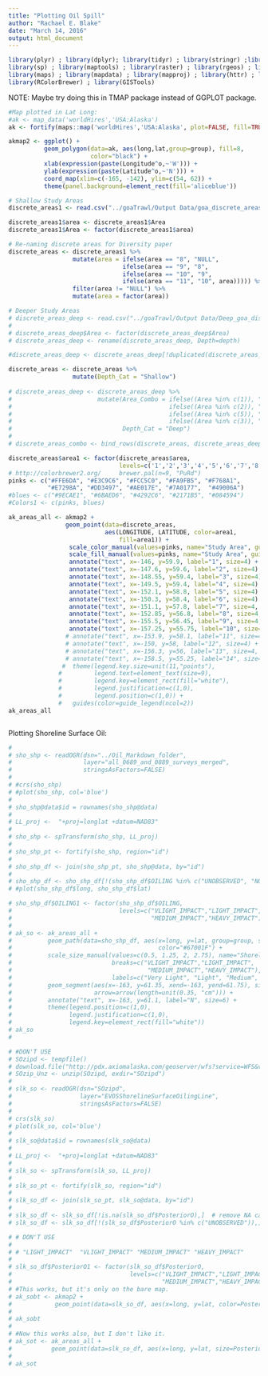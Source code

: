 ```yaml
---
title: "Plotting Oil Spill"
author: "Rachael E. Blake"
date: "March 14, 2016"
output: html_document
---
```


```r
library(plyr) ; library(dplyr); library(tidyr) ; library(stringr) ;library(rgdal) ; 
library(sp) ; library(maptools) ; library(raster) ; library(rgeos) ; library(ggplot2) ; 
library(maps) ; library(mapdata) ; library(mapproj) ; library(httr) ; library(scales) ;
library(RColorBrewer) ; library(GISTools)

```

NOTE: Maybe try doing this in TMAP package instead of GGPLOT package.


```r
#Map plotted in Lat Long:
#ak <- map_data('worldHires','USA:Alaska')
ak <- fortify(maps::map('worldHires','USA:Alaska', plot=FALSE, fill=TRUE))

akmap2 <- ggplot() + 
          geom_polygon(data=ak, aes(long,lat,group=group), fill=8, 
                       color="black") +
          xlab(expression(paste(Longitude^o,~'W'))) +
          ylab(expression(paste(Latitude^o,~'N'))) +
          coord_map(xlim=c(-165, -142), ylim=c(54, 62)) +
          theme(panel.background=element_rect(fill='aliceblue')) 

```

```r
# Shallow Study Areas
discrete_areas1 <- read.csv("../goaTrawl/Output Data/goa_discrete_areas_for_comparison(50_to_150m).csv")

discrete_areas1$area <- discrete_areas1$Area
discrete_areas1$Area <- factor(discrete_areas1$area)

# Re-naming discrete areas for Diversity paper
discrete_areas <- discrete_areas1 %>%
                  mutate(area = ifelse(area == "8", "NULL", 
                                ifelse(area == "9", "8", 
                                ifelse(area == "10", "9", 
                                ifelse(area == "11", "10", area))))) %>%
                  filter(area != "NULL") %>%
                  mutate(area = factor(area))

```

```r
# Deeper Study Areas
# discrete_areas_deep <- read.csv("../goaTrawl/Output Data/Deep_goa_discrete_areas_for_comparison_150_to_300m.MH.csv")
# 
# discrete_areas_deep$Area <- factor(discrete_areas_deep$Area)
# discrete_areas_deep <- rename(discrete_areas_deep, Depth=depth)

#discrete_areas_deep <- discrete_areas_deep[!duplicated(discrete_areas_deep[1:6]),]

```

```r
discrete_areas <- discrete_areas %>%
                  mutate(Depth_Cat = "Shallow")
                                    
# discrete_areas_deep <- discrete_areas_deep %>%
#                        mutate(Area_Combo = ifelse((Area %in% c(1)), "10",
#                                            ifelse((Area %in% c(2)), "11",
#                                            ifelse((Area %in% c(5)), "12",
#                                            ifelse((Area %in% c(3)), "13", "14")))),
#                               Depth_Cat = "Deep")
# 
# discrete_areas_combo <- bind_rows(discrete_areas, discrete_areas_deep)


```

```r
discrete_areas$area1 <- factor(discrete_areas$area,
                               levels=c('1','2','3','4','5','6','7','8','9','10'))
# http://colorbrewer2.org/     brewer.pal(n=9, "PuRd")
pinks <- c("#FFE6DA", "#E3C9C6", "#FCC5C0", "#FA9FB5", "#F768A1",
           "#E7298A", "#DD3497", "#AE017E", "#7A0177",  "#49006A")     #E3C9C6   #FDE0DD
#blues <- c("#9ECAE1", "#6BAED6", "#4292C6", "#2171B5", "#084594")
#Colors1 <- c(pinks, blues)

ak_areas_all <- akmap2 +
                geom_point(data=discrete_areas, 
                           aes(LONGITUDE, LATITUDE, color=area1,
                               fill=area1)) + 
                 scale_color_manual(values=pinks, name="Study Area", guide=FALSE) +
                 scale_fill_manual(values=pinks, name="Study Area", guide=FALSE) +
                 annotate("text", x=-146, y=59.9, label="1", size=4) + 
                 annotate("text", x=-147.6, y=59.6, label="2", size=4) +
                 annotate("text", x=-148.55, y=59.4, label="3", size=4) +
                 annotate("text", x=-149.5, y=59.4, label="4", size=4) +
                 annotate("text", x=-152.1, y=58.8, label="5", size=4) +
                 annotate("text", x=-150.3, y=58.4, label="6", size=4) +
                 annotate("text", x=-151.1, y=57.8, label="7", size=4, color="white") +
                 annotate("text", x=-152.85, y=56.8, label="8", size=4, color="white") +
                 annotate("text", x=-155.5, y=56.45, label="9", size=4, color="white") +
                 annotate("text", x=-157.25, y=55.75, label="10", size=4, color="white") #+
                # annotate("text", x=-153.9, y=58.1, label="11", size=4) +
                # annotate("text", x=-150, y=58, label="12", size=4) +
                # annotate("text", x=-156.3, y=56, label="13", size=4, color="white") +
                # annotate("text", x=-158.5, y=55.25, label="14", size=4, color="white") 
               #  theme(legend.key.size=unit(11,"points"),
              #         legend.text=element_text(size=9),
              #         legend.key=element_rect(fill="white"),
              #         legend.justification=c(1,0), 
              #         legend.position=c(1,0)) +
              #   guides(color=guide_legend(ncol=2))
ak_areas_all



```



Plotting Shoreline Surface Oil:
```r
# 
# sho_shp <- readOGR(dsn="../Oil_Markdown_folder",
#                    layer="all_0689_and_0889_surveys_merged",
#                    stringsAsFactors=FALSE)
# 
# #crs(sho_shp)
# #plot(sho_shp, col='blue')
# 
# sho_shp@data$id = rownames(sho_shp@data)
# 
# LL_proj <-  "+proj=longlat +datum=NAD83"
# 
# sho_shp <- spTransform(sho_shp, LL_proj)
# 
# sho_shp_pt <- fortify(sho_shp, region="id")
# 
# sho_shp_df <- join(sho_shp_pt, sho_shp@data, by="id")
# 
# sho_shp_df <- sho_shp_df[!(sho_shp_df$OILING %in% c("UNOBSERVED", "NO_IMPACT")),]# remove "UNOBSERVED" and "NO_IMPACT" categories
# #plot(sho_shp_df$long, sho_shp_df$lat)

```


```r

# sho_shp_df$OILING1 <- factor(sho_shp_df$OILING,
#                              levels=c("VLIGHT_IMPACT","LIGHT_IMPACT",
#                                       "MEDIUM_IMPACT","HEAVY_IMPACT"))
# 
# ak_so <- ak_areas_all + 
#          geom_path(data=sho_shp_df, aes(x=long, y=lat, group=group, size=OILING1),
#                                         color="#67001F") +
#          scale_size_manual(values=c(0.5, 1.25, 2, 2.75), name="Shoreline Oiling",
#                            breaks=c("VLIGHT_IMPACT","LIGHT_IMPACT",
#                                      "MEDIUM_IMPACT","HEAVY_IMPACT"),
#                            labels=c("Very Light", "Light", "Medium", "Heavy")) +
#          geom_segment(aes(x=-163, y=61.35, xend=-163, yend=61.75), size=1.1,
#                       arrow=arrow(length=unit(0.35, "cm"))) + 
#          annotate("text", x=-163, y=61.1, label="N", size=6) +
#          theme(legend.position=c(1,0),
#                legend.justification=c(1,0),
#                legend.key=element_rect(fill="white"))
# ak_so           
#           

```


```r
# #DON'T USE
# SOzipd <- tempfile()
# download.file("http://pdx.axiomalaska.com/geoserver/wfs?service=WFS&version=1.0.0&request=GetFeature&outputFormat=SHAPE-ZIP&typeName=axiom:EVOSShorelineSurfaceOiling", SOzipd, mode="wb")
# SOzip_Unz <- unzip(SOzipd, exdir="SOzipd")
# 
# slk_so <- readOGR(dsn="SOzipd",
#                   layer="EVOSShorelineSurfaceOilingLine",
#                   stringsAsFactors=FALSE)
# 
# crs(slk_so)
# plot(slk_so, col='blue')
# 
# slk_so@data$id = rownames(slk_so@data)
# 
# LL_proj <-  "+proj=longlat +datum=NAD83"
# 
# slk_so <- spTransform(slk_so, LL_proj)
# 
# slk_so_pt <- fortify(slk_so, region="id")
# 
# slk_so_df <- join(slk_so_pt, slk_so@data, by="id")
# 
# slk_so_df <- slk_so_df[!is.na(slk_so_df$PosteriorO),]  # remove NA category
# slk_so_df <- slk_so_df[!(slk_so_df$PosteriorO %in% c("UNOBSERVED")),]# remove "UNOBSERVED" category

```

```r
# # DON'T USE
# 
# # "LIGHT_IMPACT"  "VLIGHT_IMPACT" "MEDIUM_IMPACT" "HEAVY_IMPACT" 
# 
# slk_so_df$PosteriorO1 <- factor(slk_so_df$PosteriorO,
#                                 levels=c("VLIGHT_IMPACT","LIGHT_IMPACT",
#                                          "MEDIUM_IMPACT","HEAVY_IMPACT"))
# #This works, but it's only on the bare map.
# ak_sobt <- akmap2 + 
#            geom_point(data=slk_so_df, aes(x=long, y=lat, color=PosteriorO1), size=1) 
#             
# ak_sobt     
# 
# #Now this works also, but I don't like it.
# ak_sot <- ak_areas_all + 
#           geom_point(data=slk_so_df, aes(x=long, y=lat, size=PosteriorO1)) 
#             
# ak_sot           

```














